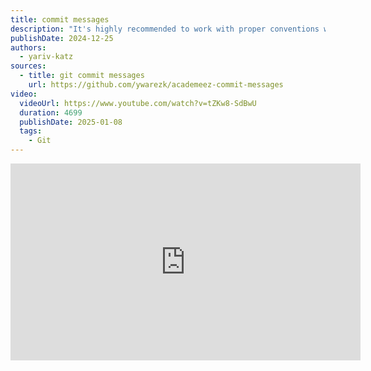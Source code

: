 ```yaml
---
title: commit messages
description: "It's highly recommended to work with proper conventions when writing the commit messages. It is common to work with Conventional Commits, doing so can drastically improve readability and release automation."
publishDate: 2024-12-25
authors:
  - yariv-katz
sources:
  - title: git commit messages
    url: https://github.com/ywarezk/academeez-commit-messages
video:
  videoUrl: https://www.youtube.com/watch?v=tZKw8-SdBwU
  duration: 4699
  publishDate: 2025-01-08
  tags:
    - Git
---
```


<div class="not-content flex">
	<iframe
		className="mx-auto mb-10"
		width="560"
		height="315"
		src="https://www.youtube.com/embed/tZKw8-SdBwU?si=yhXbQhrrTSJCLMkZ"
		title="YouTube video player"
		frameBorder="0"
		allow="accelerometer; autoplay; clipboard-write; encrypted-media; gyroscope; picture-in-picture; web-share"
		allowFullScreen
	/>
</div>

Let's talk about commit messages.  
When writing code and using Git, Git will tell the story of your software evolution.
commit messages are the way to tell that story.
Now let's imagine a reader reading that story, if you read a story that is told by 100 different authors where each one has it's own style of writing, it will be hard to follow the story, and impossible to understand the progress of your software.
This is often the case when a team i working on a project, everyone writes his own style of writing commits, and the history becomes an unreadable mess.
So commit messages should be written in a consistent way, and follow some conventions, and by following a convention the story will be consistent like it's being told by a single author (even though many developers wrote the messages).
Did you know that there is a convention for writing those git messages? It's called [Conventional Commits](https://www.conventionalcommits.org/en/v1.0.0/).

## Conventional Commits

Conventional Commits is a specification for adding human and machine readable meaning to commit messages.
Not only does it provide consistency to the commit messages which makes them more readable to everyone, but it also allows for automatic versioning and changelog generation.
But first let's start by understanding the structure of a conventional commit message, and give a few examples of each structure.

### Structure of a commit message

In conventional commits the structure of a commit message is as follows:

```
<type>[optional scope]: <description>

[optional body]

[optional footer(s)]
```

Let's try and understand the structure with an example that includes a full commit message:
we can create a file then add it by running:

```bash
touch file.txt
git add file.txt
git commit
```

notice that if I want to create a multiple line commit message it would be easier to run `git commit` without the `-m` flag (if I only have in the commit message a type, scope, description then it would probably be easier using the `-m` flag).
You can configure your default editor by running:

```bash
git config --global core.editor "nano"
```

this will configure **nano** as the default editor for git, Personally I like the git editor to be my IDE which is **VSCode** so I will configure it like so:

```bash
git config --global core.editor "code --wait"
```

Now let's write a commit message:

### type

The type is a mandatory field, it can vary between teams but if going by the [conventional commits recommendations](https://github.com/conventional-changelog/commitlint/tree/master/%40commitlint/config-conventional) which are based on the [Angular commit conventions](https://github.com/angular/angular/blob/22b96b9/CONTRIBUTING.md#-commit-message-guidelines), the following types are recommended:
* **build**: Changes that affect the build system or external dependencies (example scopes: gulp, broccoli, npm)
* **ci**: Changes to our CI configuration files and scripts (example scopes: Travis, Circle, BrowserStack, SauceLabs)
* **docs**: Documentation only changes
* **feat**: A new feature
* **fix**: A bug fix
* **perf**: A code change that improves performance
* **refactor**: A code change that neither fixes a bug nor adds a feature
* **style**: Changes that do not affect the meaning of the code (white-space, formatting, missing semi-colons, etc)
* **test**: Adding missing tests or correcting existing tests

### scope

The scope is an optional field, it can be anything specifying the place of the commit change.
For example if you have a project with frontend app and backend app, a type with scope might be: `fix(frontend): ...` the scope is optional so there are times when you will drop it for example: `fix: ...`.

### Breaking changes

If the commit introduced a breaking change, it can be marked in the footer (will be shown later) or it can be marked with an exclamation mark after the `type(scope)!: ...`.
For example following the previous example: `fix(frontend)!: ...`, would indicate that the commit introduced a breaking change in the frontend project.

### description

The description is a mandatory field, it should be a short description of the change. There are times when we end the commit message after the description and in that case we will probably use the `-m` flag when committing.

### body

The body is an optional field, it should be used when the description is not enough to explain the change. The body will begin one blank line after the description, so it is easier to input body with `git commit` without the `-m` flag.
The body can have multiple paragraphs and each paragraph should be separated by a blank line.

### footer

The footer is an optional field, it should be one blank line after the body (or blank line after the description if there is no body). We need to distinguish between the body and the footer cause there can be multiple footers, each footer will begin with a word token followed by a colon and a space.
Let's go over the common footer tokens:
* **BREAKING CHANGE**: this will indicate that this commit has a breaking change, personally I like to write it with the exclamation mark in the type, but it's up to you.
* **Fixes**: This commit is fixing something, we will place the issue number after the colon.
* **Closes**: Close an issue with the issue number.
* **Resolves**: Similar to the `Closes` with the issue number after.
* **Related**: Place an related issue number of pr after
* **References**: Reference to an issue
* **Co-authored-by**: this commit is written with a team member.
* **Reviewed-by**: This commit is reveiwed by a team member.
* **See-also**: Will point to a pr or issue that is related to this commit.

## Examples

Now that we understand the structure of a commit message, let's see a few examples of commit messages:

```bash
feat(frontend): add a new feature

this is a body that explains the feature
On automatic versioning this will be a minor version bump

Closes: #123
```

```bash
feat(backend)!: some new feature with a breaking change

this is a body that explains the feature

we can extend the body to say what it actually break

A body can have multiple paragraphs

Co-authored-by: @ywarezk
```

## Reap the benefits

Following the conventional commits will make your commit messages more readable and consistent, It will also give you the added bonus of adding automations to your release process. 
[semantic-release](https://github.com/conventional-changelog/conventional-changelog?tab=readme-ov-file) can help us with automatic release.
**semantic-release** can track the version with tags, know what the next version should be based on the commit messages, create a new tag, publish to npm, create `CHANGELOG.md` and update `package.json` version (it's recommended if possible to not push new commits by the CI so we won't show this step), publish to slack and more.
In the following example we will use **semantic-release** to automatically release new version of an npm package.

Create a new empty directory and run and init git and npm:

```bash
mkdir my-package
cd my-package
git init
npm init -y
```

In github we will create a new repository and push the code to the repository, the aim is to combine github actions, semantic-release and out commit messages to automate the npm publish releases and tags.
We will go to github and open a new repository and add that repository as a remote to our local repository:

```bash
git remote add origin <git repo url>
```

Let's add our first conventional commit and push it to the remote repository we just created:

```bash
git add -A
git commit -m "chore: created package.json"
git push origin main
```

Let's install semantic-release:

```bash
npm install --save-dev semantic-release
```

this will create a `node_modules` directory and install the packages there.
It's best to add the `node_modules` to the `.gitignore` file.

```bash
echo "node_modules" >> .gitignore
```

let's create another commit with the changes to the `.gitignore` file:

```bash
git add .gitignore
git commit -m "chore: added node_modules to .gitignore"
```

And another commit with the installation of semantic-release:

```bash
git add package.json package-lock.json
git commit -m "chore: added semantic-release to the project"
```

We need to configure semantic-release, we can place that configuration in the `package.json` file.

```json
{
  "name": "my-package",
  ...
	"release": {
		"branches": ["main"]
	}
}
```

We set the release branch to be `main` so semantic-release will only release from the `main` branch.
We can also add more functional branches like maintenance branches and pre-release branches, and you have different examples of those flows [here](https://semantic-release.gitbook.io/semantic-release/recipes/release-workflow).
For now we will keep things simple and create a tag and publish a new version of the package.

Let's create our simple package by creating the file `index.js` with a simple hello world function:

```javascript title="index.js"
module.exports = function hello() {
	return "hello world";
}
```

Now let's commit the changes:

```bash
git add index.js
git commit -m "feat: added hello world function"
```

Notice that we commited the file with the `feat` type, this will bump the version to a minor version, if we would have used a `fix` type it would have been a patch version, and if we had a `BREAKING CHANGE` in the footer it would have been a major version.

What we will do now is add a github action workflow that will run semantic-release on every push to the `main` branch.
We will create a new directory `.github/workflows` and create a new file `release.yml` with the following content:

```yaml title=".github/workflows/release.yml"
name: Release

on:
  push:
    branches:
      - main
		
permissions: write-all
    	
jobs:
  release:
    runs-on: ubuntu-latest
    steps:
      - uses: actions/checkout@v4
        with:
          fetch-depth: 1
      - name: setup node
        uses: actions/setup-node@v4
        with:
          node-version: 'lts/*'
          cache: 'npm'
      - name: install dependencies
        run: npm ci
      - name: release
        run: npx semantic-release
        env:
          GITHUB_TOKEN: ${{ secrets.GITHUB_TOKEN }}
          NPM_TOKEN: ${{ secrets.NPM_TOKEN }}
```

The workflow here is simple:
- It will run on every push to the `main` branch.
- It will checkout the code.
- It will setup node and install the dependencies.
- It will run **semantic-release**

when running **semantic-release** in this example we will also publish the package to npm (this can be disabled if you prefer not to publish to npm), to publish to npm we will need
to create a secret in github actions that is called `NPM_TOKEN` (the other secret we are using is `GITHUB_TOKEN` which is already populated by github actions).
Create a new repository secret in the url: `https://github.com/<username>/<repo>/settings/secrets/actions/new` and add the `NPM_TOKEN` there.

Let's commit the changes and push them to the remote repository:

```bash
git add .github/workflows/release.yml
git commit -m "feat(ci): added release workflow"
git push origin main
```

If you visit the github actions: `https://github.com/<user>/<repo>/actions` you should see the release workflow running.
The end result should be a new tag is released at: `https://github.com/<user>/<repo>/releases/tag` and clicking the tag you should see a all the commits that the tag is including.
Let's create another commit this time with breaking change, add a change to the `index.js` file:

```javascript title="index.js"
module.exports = function hello() {
	return "hello new major release";
}
```

commit the file with conventional commit major change:

```bash
git add index.js
git commit
```

When the git editor opens write the following commit message:

```
feat: breaking change of a new message

BREAKING CHANGE: the message of the hello function has changed
```

if you push this commit to the remote repository you should see a new major version released and a new tag of `v2.0.0` is added.

The release process is fully customizable, but automating the release process is a must and will greatly improve the development process, while reducing human errors.

## Change commit message

This is a question I often get, can we change a commit message?
Let's try and tackle this problem.

We need to distinguish between 2 cases:
* Changing a commit message in my local repository.
* Changing a commit message in a remote repository.

If you want to alter a message of a pushed commit, that really depends on the branch policy, if you are working on a branch that is shared with other developers, it's best to not change the commit message, but if you are working on a feature branch that is not shared with other developers, you can change the commit message.
Changing a commit message of a pushed commit will require a force push, usually on some of the developers shared branches it is best to disable the option to force push.
For example if the release branch is **main** and it is shared between the developers it is probably best to prevent force push to **main** by going to the branch protection `https://github.com/<user>/<repo>/settings/branches`.
The thing is we would really want to avoid messing the git history on those shared branched and creating a mess for the other developers.
So in that case if the commit you are trying to change is already pushed to **main** it's probably a good idea to leave it as is.

If you are on your own pr/feature branch you can change that commit regardless if it's pushed or not.
If it's pushed to your branch it will require a force push.
The command we will use to change the commit message it `git rebase -i HEAD~n` where `n` is how many commits back is the commit we want to change (if you just want to change the last commit you can also use the `--amend` flag in the `git commit`).
Let's create 3 new commit and then circle back to the last commit and change it's message (every commit i will do a simple text change in `index.js`):

```bash
# after change to index.js
git add index.js
git commit -m "feature: this is a mistake commit and it should be with type feat"
# after another change to index.js
git add index.js
git commit -m "chore: some changes in message"
# after another change to index.js
git add index.js
git commit -m "fix: some bug fix"
```

Now we noticed that we have a mistake in the first commit with the message: `feature: this is a mistake commit and it should be with type feat`. Since we didn't push those commits and they are in our local repository we can safely change the commit message using `git rebase -i HEAD~3`
Change the `pick` to `edit` or `e` in the commit you want to change, then run: 

```bash
git commit --amend
# change the message of the commit
git rebase --continue
```

You commit message is now changed.

## Protect your commit messages

Since release automation is now being done based on the commit messages, and if we accidently push a wrong commit message it could affect the release process, it is recommended to force developers
to write proper commit messages (doing that would protect us from the wrong commit message we just fixed).
We can use a tool called [commitlint](https://commitlint.js.org/#/) to enforce commit message rules on a `commit-msg` git hook.
Preparing the git hooks with [husky](https://typicode.github.io/husky/) is the easiest solution in my opinion.

Install commitlint and husky:

```bash
npm install --save-dev @commitlint/{config-conventional,cli} husky
```

initialize husky:

```bash
npx husky init
```

Create a `commit-msg` hook that will run commitlint:

```bash
echo "npx --no -- commitlint --edit \$1" > .husky/commit-msg
```

Now every time a developer will commit their commit message will be checked by commitlint, if the message is not following the conventional commit rules the commit will be rejected.

## Conclusion

You have to look at commit messages as more than just an annoying step in the development process, they are the story of your software, and they can be used to automate the release process, and to keep the history clean and readable.
Base on proper conventions to the commit messages using conventional commits, we can automate the release process with semantic-release, and enforce the commit message rules with commitlint and commitizen.
Let's stop doing those junior commits like `fixed bug` or `added feature` and start writing meaningful commit messages that will help us in the long run.

